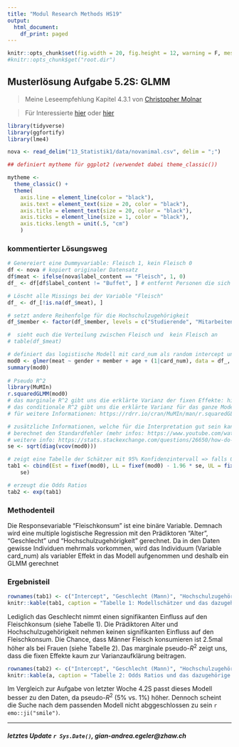 ```yaml
---
title: "Modul Research Methods HS19"
output:
  html_document:
    df_print: paged
---
```


```r
knitr::opts_chunk$set(fig.width = 20, fig.height = 12, warning = F, message = F)
#knitr::opts_chunk$get("root.dir")
```


## Musterlösung Aufgabe 5.2S: GLMM
> Meine Leseempfehlung Kapitel 4.3.1 von [Christopher Molnar](https://christophm.github.io/interpretable-ml-book/extend-lm.html#glm)

> Für Interessierte [hier](https://rpsychologist.com/r-guide-longitudinal-lme-lmer) oder [hier](https://rpubs.com/kaz_yos/glmm1)


```r

library(tidyverse)
library(ggfortify)
library(lme4)

nova <- read_delim("13_Statistik1/data/novanimal.csv", delim = ";")

## definiert mytheme für ggplot2 (verwendet dabei theme_classic())

mytheme <- 
  theme_classic() + 
  theme(
    axis.line = element_line(color = "black"), 
    axis.text = element_text(size = 20, color = "black"), 
    axis.title = element_text(size = 20, color = "black"), 
    axis.ticks = element_line(size = 1, color = "black"), 
    axis.ticks.length = unit(.5, "cm")
    )

```

### kommentierter Lösungsweg
```r

# Genereiert eine Dummyvariable: Fleisch 1, kein Fleisch 0
df <- nova # kopiert originaler Datensatz
df$meat <- ifelse(nova$label_content == "Fleisch", 1, 0)
df_ <- df[df$label_content != "Buffet", ] # entfernt Personen die sich ein Buffet Teller gekauft haben und speichert es in eine neuen Datensatz

# Löscht alle Missings bei der Variable "Fleisch"
df_ <- df_[!is.na(df_$meat), ]

# setzt andere Reihenfolge für die Hochschulzugehörigkeit
df_$member <- factor(df_$member, levels = c("Studierende", "Mitarbeitende"))

#  sieht euch die Verteilung zwischen Fleisch und  kein Fleisch an
# table(df_$meat)

# definiert das logistische Modell mit card_num als random intercept und wendet es auf den Datensatz an (vgl. Statistik 5, Folien 17-23, achtung Beispiel dort ist mit Package nlme )
mod0 <- glmer(meat ~ gender + member + age + (1|card_num), data = df_, binomial("logit")) 
summary(mod0)
 
# Pseudo R^2
library(MuMIn)
r.squaredGLMM(mod0) 
# das marginale R^2 gibt uns die erklärte Varianz der fixen Effekte: hier 5%
# das conditionale R^2 gibt uns die erklärte Varianz für das ganze Modell (mit fixen und variablen Effekten): hier 26%
# für weitere Informationen: https://rdrr.io/cran/MuMIn/man/r.squaredGLMM.html 

# zusätzliche Informationen, welche für die Interpretation gut sein kann
# berechnet den Standardfehler (mehr infos: https://www.youtube.com/watch?v=r-txC-dpI-E oder hier: https://mgimond.github.io/Stats-in-R/CI.html)
# weitere info: https://stats.stackexchange.com/questions/26650/how-do-i-reference-a-regression-models-coefficients-standard-errors
se <- sqrt(diag(vcov(mod0)))

# zeigt eine Tabelle der Schätzer mit 95% Konfidenzintervall => falls 0 enthalten dann ist der Unterschied statistisch nicht signifikant
tab1 <- cbind(Est = fixef(mod0), LL = fixef(mod0) - 1.96 * se, UL = fixef(mod0) + 1.96 *
    se)

# erzeugt die Odds Ratios
tab2 <- exp(tab1)
```

### Methodenteil

Die Responsevariable "Fleischkonsum" ist eine binäre Variable. Demnach wird eine multiple logistische Regression mit den Prädiktoren "Alter", "Geschlecht" und "Hochschulzugehörigkeit" gerechnet. Da in den Daten gewisse Individuen mehrmals vorkommen, wird das Individuum (Variable card_num) als variabler Effekt in das Modell aufgenommen und deshalb ein GLMM gerechnet


### Ergebnisteil

```r

rownames(tab1) <- c("Intercept", "Geschlecht (Mann)", "Hochschulzugehörigkeit (Mitarbeitende)", "Alter") # change rownames
knitr::kable(tab1, caption = "Tabelle 1: Modellschätzer und das dazugehörige 95% Konfidenzintervall", digits = 2) 

```

Lediglich das Geschlecht nimmt einen signifikanten Einfluss auf den Fleischkonsum (siehe Tabelle 1). Die Prädiktoren Alter und Hochschulzugehörigkeit nehmen keinen signifikanten Einfluss auf den Fleischkonsum. Die Chance, dass Männer Fleisch konsumieren ist 2.5mal höher als bei Frauen (siehe Tabelle 2). Das marginale pseudo-$R^2$ zeigt uns, dass die fixen Effekte kaum zur Varianzaufklärung beitragen. 

```r
rownames(tab2) <- c("Intercept", "Geschlecht (Mann)", "Hochschulzugehörigkeit (Mitarbeitende)", "Alter") # change rownames
knitr::kable(a, caption = "Tabelle 2: Odds Ratios und das dazugehörige 95% Konfidenzintervall", digits = 2)
```

Im Vergleich zur Aufgabe von letzter Woche 4.2S passt dieses Modell besser zu den Daten, da pseudo-$R^2$ (5% vs. 1%) höher. Dennoch scheint die Suche nach dem passenden Modell nicht abggeschlossen zu sein `r emo::ji("smile")`.

*******
##### letztes Update `r Sys.Date()`, gian-andrea.egeler@zhaw.ch

